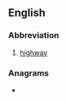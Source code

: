 {{also|hwy|hŵy}}
==English==

===Abbreviation===
{{rfc-header|Abbreviation}}
{{head|en|abbreviation}}

# [[highway]]

===Anagrams===
* {{l|en|why}}